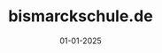 ---
title: "bismarckschule.de"
description: "Agile and modular mobile-first approach to website redesign"
image: "/projects/bismarckschule/bs-header.png"
websiteUrl: "https://www.bismarckschule.de/"
date: "01-01-2025"
overview: "The new website was completely redesigned from the ground up, featuring a new, modern design language and technical foundation. This extensive redesign included a new color palette, new fonts and new logos. Key focus areas include responsive design and an improved targeting of interested students."
approach: "The approach to developing the site was centered around creating an intuitive, visually appealing and mobile-first platform. It uses a highly modular layout system for easy editing. The website is built with Elementor and uses WordPress as CMS. It now scores 96/100 performance points and 100/100 SEO points."
images:
  - "/projects/bismarckschule/bs-showcase-1.png"
  - "/projects/bismarckschule/bs-showcase-2.png"
  - "/projects/bismarckschule/bs-showcase-3.png"
---